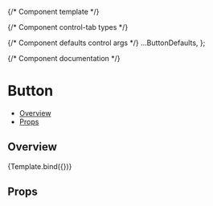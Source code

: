 
<Meta
    component={Button}
    title='Buttons/Button'
/>

{/* Component template */}

{/* Component control-tab types */}

{/* Component defaults control args */}
    ...ButtonDefaults,
};

{/* Component documentation */}
# Button
- [Overview](#overview)
- [Props](#props)

## Overview

<Canvas>
    <Story args={argsDefault} argTypes={argTypes} name='Overview'>
        {Template.bind({})}
    </Story>
</Canvas>

## Props
<ArgsTable of={Button} />
